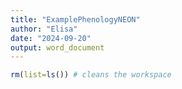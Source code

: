 ```yaml
---
title: "ExamplePhenologyNEON"
author: "Elisa"
date: "2024-09-20"
output: word_document
---
```


```r
rm(list=ls()) # cleans the workspace

```